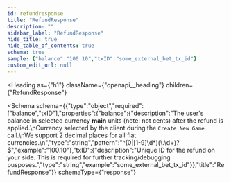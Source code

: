 ```yaml
---
id: refundresponse
title: "RefundResponse"
description: ""
sidebar_label: "RefundResponse"
hide_title: true
hide_table_of_contents: true
schema: true
sample: {"balance":"100.10","txID":"some_external_bet_tx_id"}
custom_edit_url: null
---
```



<Heading
  as={"h1"}
  className={"openapi__heading"}
  children={"RefundResponse"}
>
</Heading>





<Schema
  schema={{"type":"object","required":["balance","txID"],"properties":{"balance":{"description":"The user's balance in selected currency **main** units (note: not cents) after the refund is applied.\nCurrency selected by the client during the `Create New Game` call.\nWe support 2 decimal places for all fiat currencies.\n","type":"string","pattern":"^(0|[1-9]\\d*)(\\.\\d+)?$","example":"100.10"},"txID":{"description":"Unique ID for the refund on your side. This is required for further tracking/debugging pusposes.","type":"string","example":"some_external_bet_tx_id"}},"title":"RefundResponse"}}
  schemaType={"response"}
>
  
</Schema>
            